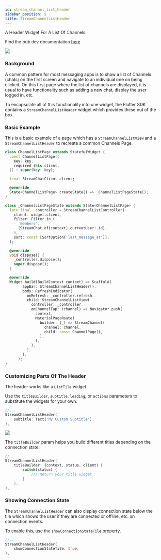 ```yaml
---
id: stream_channel_list_header
sidebar_position: 9
title: StreamChannelListHeader
---
```


A Header Widget For A List Of Channels

Find the pub.dev documentation [here](https://pub.dev/documentation/stream_chat_flutter/latest/stream_chat_flutter/StreamChannelListHeader-class.html)

![](../assets/stream_channel_list_header.png)

### Background

A common pattern for most messaging apps is to show a list of Channels (chats) on the first screen
and navigate to an individual one on being clicked. On this first page where the list of channels are
displayed, it is usual to have functionality such as adding a new chat, display the user logged in, etc.

To encapsulate all of this functionality into one widget, the Flutter SDK contains a `StreamChannelListHeader`
widget which provides these out of the box.

### Basic Example

This is a basic example of a page which has a `StreamChannelListView` and a `StreamChannelListHeader` to recreate a
common Channels Page.

```dart
class ChannelListPage extends StatefulWidget {
  const ChannelListPage({
    Key? key,
    required this.client,
  }) : super(key: key);

  final StreamChatClient client;

  @override
  State<ChannelListPage> createState() => _ChannelListPageState();
}

class _ChannelListPageState extends State<ChannelListPage> {
  late final _controller = StreamChannelListController(
    client: widget.client,
    filter: Filter.in_(
      'members',
      [StreamChat.of(context).currentUser!.id],
    ),
    sort: const [SortOption('last_message_at')],
  );

  @override
  void dispose() {
    _controller.dispose();
    super.dispose();
  }

  @override
  Widget build(BuildContext context) => Scaffold(
        appBar: StreamChannelListHeader(),
        body: RefreshIndicator(
          onRefresh: _controller.refresh,
          child: StreamChannelListView(
            controller: _controller,
            onChannelTap: (channel) => Navigator.push(
              context,
              MaterialPageRoute(
                builder: (_) => StreamChannel(
                  channel: channel,
                  child: const ChannelPage(),
                ),
              ),
            ),
          ),
        ),
      );
}
```

### Customizing Parts Of The Header

The header works like a `ListTile` widget.

Use the `titleBuilder`, `subtitle`, `leading`, or `actions` parameters to substitute the widgets for your own.

```dart
//...
StreamChannelListHeader(
    subtitle: Text('My Custom Subtitle'),
),
```

![](../assets/channel_list_header_custom_subtitle.png)

The `titleBuilder` param helps you build different titles depending on the connection state:

```dart
//...
StreamChannelListHeader(
    titleBuilder: (context, status, client) {
        switch(status) {
            /// Return your title widget
        }
    },
),
```

### Showing Connection State

The `StreamChannelListHeader` can also display connection state below the tile which shows the user if they
are connected or offline, etc. on connection events.

To enable this, use the `showConnectionStateTile` property.

```dart
//...
StreamChannelListHeader(
    showConnectionStateTile: true,
),
```
